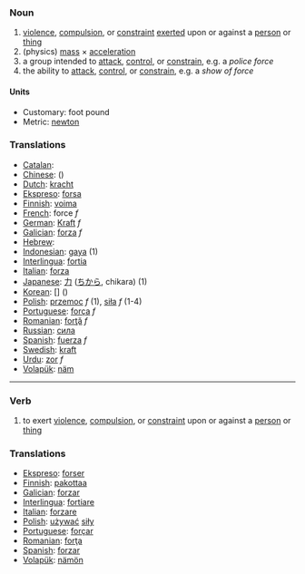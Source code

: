 ===Noun===
# [[violence]], [[compulsion]], or [[constraint]] [[exerted]] upon or against a [[person]] or [[thing]]
# (physics) [[mass]] &times; [[acceleration]]
# a group intended to [[attack]], [[control]], or [[constrain]], e.g. a ''police force''
# the ability to [[attack]], [[control]], or [[constrain]], e.g. a ''show of force''

====Units====

*Customary: foot pound
*Metric: [[newton]]

=== Translations ===

*[[Catalan]]: [[]] '' ''
*[[Chinese]]: [[]] ()
*[[Dutch]]: [[kracht]]
*[[Ekspreso]]: [[forsa]]
*[[Finnish]]: [[voima]]
*[[French]]: force ''f''
*[[German]]: [[Kraft]] ''f''
*[[Galician]]: [[forza]] ''f''
*[[Hebrew]]: [[]] '' ''
*[[Indonesian]]: [[gaya]] (1)
*[[Interlingua]]: [[fortia]]
*[[Italian]]: [[forza]] 
*[[Japanese]]: [[力]] ([[ちから]], chikara) (1)
*[[Korean]]: [[]] [] ()
*[[Polish]]: [[przemoc]] ''f'' (1), [[siła]] ''f'' (1-4)
*[[Portuguese]]: [[força]] ''f''
*[[Romanian]]: [[forţă]] ''f''
*[[Russian]]: [[сила]]
*[[Spanish]]: [[fuerza]] ''f''
*[[Swedish]]: [[kraft]]
*[[Urdu]]: [[zor]] ''f''
*[[Volapük]]: [[näm]]

----

===Verb===
# to exert [[violence]], [[compulsion]], or [[constraint]] upon or against a [[person]] or [[thing]]

=== Translations ===

*[[Ekspreso]]: [[forser]]
*[[Finnish]]: [[pakottaa]]
*[[Galician]]: [[forzar]]
*[[Interlingua]]: [[fortiare]]
*[[Italian]]: [[forzare]] 
*[[Polish]]: [[używać]] [[siły]]
*[[Portuguese]]: [[forçar]]
*[[Romanian]]: [[forţa]]
*[[Spanish]]: [[forzar]]
*[[Volapük]]: [[nämön]]